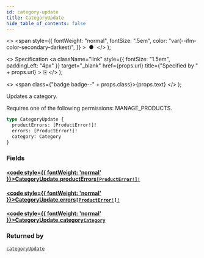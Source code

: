 ```yaml
---
id: category-update
title: CategoryUpdate
hide_table_of_contents: false
---
```


  <>
    <span
      style={{
        fontWeight: "normal",
        fontSize: ".5em",
        color: "var(--ifm-color-secondary-darkest)",
      }}
    >
      &nbsp;●&nbsp;
    </span>
  </>
);

  <>
    Specification
    <a
      className="link"
      style={{ fontSize: "1.5em", paddingLeft: "4px" }}
      target="\_blank"
      href={props.url}
      title={"Specified by " + props.url}
    >
      ⎘
    </a>
  </>
);

  <>
    <span class={"badge badge--" + props.class}>{props.text}</span>
  </>
);

Updates a category.

Requires one of the following permissions: MANAGE_PRODUCTS.

```graphql
type CategoryUpdate {
  productErrors: [ProductError!]!
  errors: [ProductError!]!
  category: Category
}
```

### Fields

#### [<code style={{ fontWeight: 'normal' }}>CategoryUpdate.<b>productErrors</b></code>](#)<Bullet />[`[ProductError!]!`](../../../developer/api-reference/objects/product-error) <Badge class="secondary" text="non-null"/> <Badge class="secondary" text="object"/>

>

#### [<code style={{ fontWeight: 'normal' }}>CategoryUpdate.<b>errors</b></code>](#)<Bullet />[`[ProductError!]!`](../../../developer/api-reference/objects/product-error) <Badge class="secondary" text="non-null"/> <Badge class="secondary" text="object"/>

>

#### [<code style={{ fontWeight: 'normal' }}>CategoryUpdate.<b>category</b></code>](#)<Bullet />[`Category`](../../../developer/api-reference/objects/category) <Badge class="secondary" text="object"/>

>

### Returned by

[`categoryUpdate`](../../../developer/api-reference/mutations/category-update) <Badge class="secondary" text="mutation"/>
